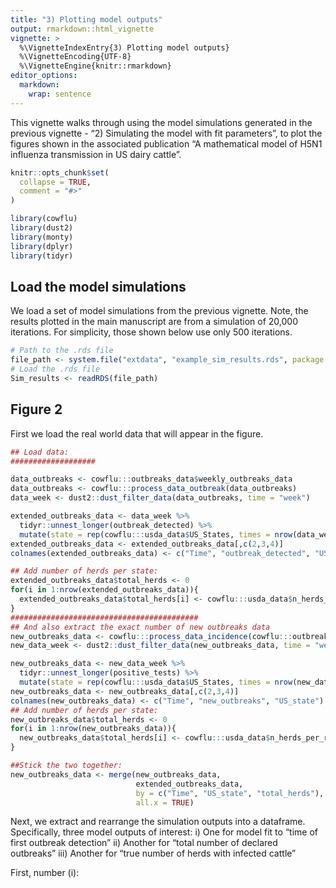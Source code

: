 ```yaml
---
title: "3) Plotting model outputs"
output: rmarkdown::html_vignette
vignette: >
  %\VignetteIndexEntry{3) Plotting model outputs}
  %\VignetteEncoding{UTF-8}
  %\VignetteEngine{knitr::rmarkdown}
editor_options: 
  markdown: 
    wrap: sentence
---
```


This vignette walks through using the model simulations generated in the previous vignette - "2) Simulating the model with fit parameters", to plot the figures shown in the associated publication "A mathematical model of H5N1 influenza transmission in US dairy cattle".

```r
knitr::opts_chunk$set(
  collapse = TRUE,
  comment = "#>"
)
```

```r
library(cowflu)
library(dust2)
library(monty)
library(dplyr)
library(tidyr)
```

## Load the model simulations
We load a set of model simulations from the previous vignette. Note, the results plotted in the main manuscript are from a simulation of 20,000 iterations. For simplicity, those shown below use only 500 iterations.
```r
# Path to the .rds file
file_path <- system.file("extdata", "example_sim_results.rds", package = "cowflu")
# Load the .rds file
Sim_results <- readRDS(file_path)
```

## Figure 2
First we load the real world data that will appear in the figure.

```r
## Load data:
###################

data_outbreaks <- cowflu:::outbreaks_data$weekly_outbreaks_data
data_outbreaks <- cowflu:::process_data_outbreak(data_outbreaks)
data_week <- dust2::dust_filter_data(data_outbreaks, time = "week")

extended_outbreaks_data <- data_week %>%
  tidyr::unnest_longer(outbreak_detected) %>%
  mutate(state = rep(cowflu:::usda_data$US_States, times = nrow(data_week)))
extended_outbreaks_data <- extended_outbreaks_data[,c(2,3,4)]
colnames(extended_outbreaks_data) <- c("Time", "outbreak_detected", "US_state")

## Add number of herds per state:
extended_outbreaks_data$total_herds <- 0
for(i in 1:nrow(extended_outbreaks_data)){
  extended_outbreaks_data$total_herds[i] <- cowflu:::usda_data$n_herds_per_region[which(cowflu:::usda_data$US_States == extended_outbreaks_data$US_state[i])]
}
##########################################
## And also extract the exact number of new outbreaks data
new_outbreaks_data <- cowflu:::process_data_incidence(cowflu:::outbreaks_data$weekly_outbreaks_data)
new_data_week <- dust2::dust_filter_data(new_outbreaks_data, time = "week")

new_outbreaks_data <- new_data_week %>%
  tidyr::unnest_longer(positive_tests) %>%
  mutate(state = rep(cowflu:::usda_data$US_States, times = nrow(new_data_week)))
new_outbreaks_data <- new_outbreaks_data[,c(2,3,4)]
colnames(new_outbreaks_data) <- c("Time", "new_outbreaks", "US_state")
## Add number of herds per state:
new_outbreaks_data$total_herds <- 0
for(i in 1:nrow(new_outbreaks_data)){
  new_outbreaks_data$total_herds[i] <- cowflu:::usda_data$n_herds_per_region[which(cowflu:::usda_data$US_States == new_outbreaks_data$US_state[i])]
}

##Stick the two together:
new_outbreaks_data <- merge(new_outbreaks_data,
                            extended_outbreaks_data,
                            by = c("Time", "US_state", "total_herds"),
                            all.x = TRUE)

```

Next, we extract and rearrange the simulation outputs into a dataframe.
Specifically, three model outputs of interest:
i) One for model fit to "time of first outbreak detection"
ii) Another for "total number of declared outbreaks"
iii) Another for "true number of herds with infected cattle"

First, number (i):

```r

```
